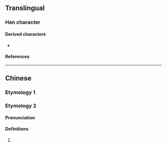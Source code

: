 {{character info}}
==Translingual==

===Han character===
{{Han char|rn=94|rad=犬|as=07|sn=10|four=44227|canj=KHKKB|ids=⿰犭希}}

====Derived characters====
* {{l|mul|[[𮐑]]}}

====References====
{{Han ref|kx=0711.190|dkj=20416|dj=1123.190|hdz=21349.130|uh=72F6}}

----

==Chinese==

===Etymology 1===
{{zh-see|豨}}

===Etymology 2===
{{zh-forms}}

====Pronunciation====
{{zh-pron
|m=shǐ
|cat=
}}

====Definitions====
{{zh-hanzi}}

# {{zh-only|狶韋}}